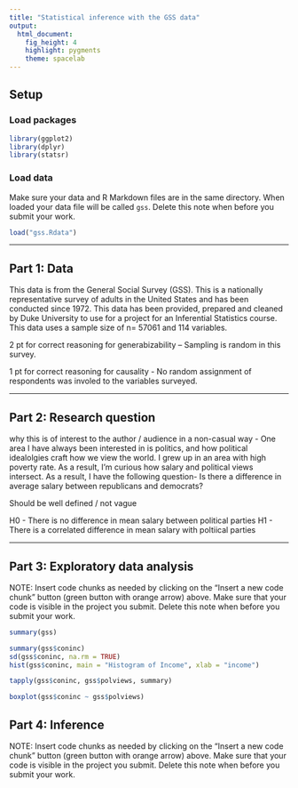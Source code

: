 ```yaml
---
title: "Statistical inference with the GSS data"
output: 
  html_document: 
    fig_height: 4
    highlight: pygments
    theme: spacelab
---
```


## Setup

### Load packages

```r
library(ggplot2)
library(dplyr)
library(statsr)
```

### Load data

Make sure your data and R Markdown files are in the same directory. When loaded
your data file will be called `gss`. Delete this note when before you submit 
your work. 

```r
load("gss.Rdata")
```



* * *

## Part 1: Data

This data is from the General Social Survey (GSS). This is a nationally representative survey of adults in the United States and has been conducted since 1972. This data has been provided, prepared and cleaned by Duke University to use for a project for an Inferential Statistics course. This data uses a sample size of n= 57061 and 114 variables. 

2 pt for correct reasoning for generabizability – Sampling is random in this survey.

1 pt for correct reasoning for causality - No random assignment of respondents was involed to the variables surveyed.





* * *

## Part 2: Research question



why this is of interest to the author / audience in a non-casual way - One area I have always been interested in is politics, and how political idealolgies craft how we view the world. I grew up in an area with high poverty rate. As a result, I'm curious how salary and political views intersect. As a result, I have the following question- Is there a difference in average salary between republicans and democrats?

Should be well defined / not vague

H0 - There is no difference in mean salary between political parties
H1 - There is a correlated difference in mean salary with poltiical parties


* * *

## Part 3: Exploratory data analysis

NOTE: Insert code chunks as needed by clicking on the "Insert a new code chunk" 
button (green button with orange arrow) above. Make sure that your code is visible
in the project you submit. Delete this note when before you submit your work.

```r
summary(gss)

```

```r
summary(gss$coninc)
sd(gss$coninc, na.rm = TRUE)
hist(gss$coninc, main = "Histogram of Income", xlab = "income")
```

```r
tapply(gss$coninc, gss$polviews, summary)
```

```r
boxplot(gss$coninc ~ gss$polviews)
```

## Part 4: Inference

NOTE: Insert code chunks as needed by clicking on the "Insert a new code chunk" 
button (green button with orange arrow) above. Make sure that your code is visible
in the project you submit. Delete this note when before you submit your work.